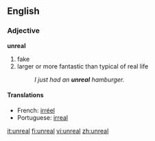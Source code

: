 ==English==

===Adjective===
'''unreal'''
# fake
# larger or more fantastic than typical of real life
#: ''I just had an '''unreal''' hamburger.''

====Translations====
{{top}}
*French: [[irréel]]
*Portuguese: [[irreal]]
{{mid}}
{{bottom}}

[[it:unreal]]
[[fi:unreal]]
[[vi:unreal]]
[[zh:unreal]]